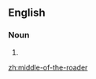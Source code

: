==English==

===Noun===
{{en-noun|sg=[[middle]]-of-the-[[road]]er}}

# {{alternative spelling of|[[middleoftheroader]]}}

[[zh:middle-of-the-roader]]